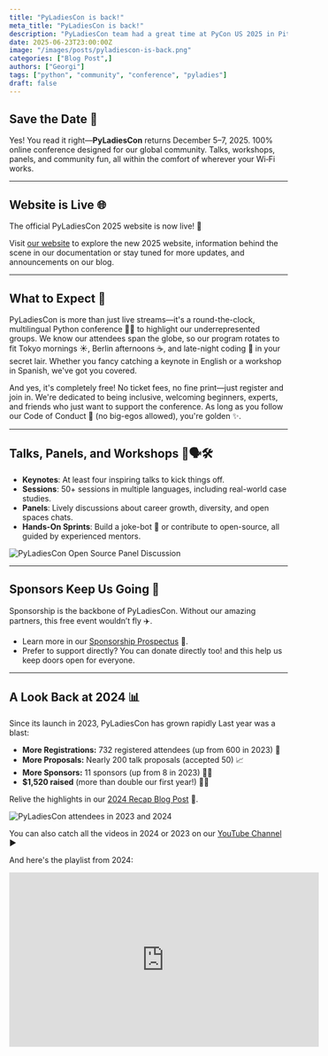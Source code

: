 ```yaml
---
title: "PyLadiesCon is back!"
meta_title: "PyLadiesCon is back!"
description: "PyLadiesCon team had a great time at PyCon US 2025 in Pittsburgh, PA"
date: 2025-06-23T23:00:00Z
image: "/images/posts/pyladiescon-is-back.png"
categories: ["Blog Post",]
authors: ["Georgi"]
tags: ["python", "community", "conference", "pyladies"]
draft: false
---
```



## Save the Date 📅
Yes! You read it right—**PyLadiesCon** returns December 5–7, 2025. 100% online conference designed for our global community. 
Talks, workshops, panels, and community fun, all within the comfort of wherever your Wi‑Fi works. 

---

## Website is Live 🌐

The official PyLadiesCon 2025 website is now live! 🎉

Visit [our website](https://conference.pyladies.com/) to explore the new 2025 website, information behind the scene in our documentation or stay tuned for more updates, and announcements on our blog.

---

## What to Expect 🌟

PyLadiesCon is more than just live streams—it's a round-the-clock, multilingual Python conference 🐍🌐 to highlight our underrepresented groups. We know our attendees span the globe, so our program rotates to fit Tokyo mornings ☀️, Berlin afternoons ☕, and late-night coding 🌙 in your secret lair. Whether you fancy catching a keynote in English or a workshop in Spanish, we've got you covered.

And yes, it's completely free! No ticket fees, no fine print—just register and join in. We're dedicated to being inclusive, welcoming beginners, experts, and friends who just want to support the conference. As long as you follow our Code of Conduct 📜 (no big-egos allowed), you're golden ✨.

---

## Talks, Panels, and Workshops 🎤🗣️🛠️

- **Keynotes**: At least four inspiring talks to kick things off.  
- **Sessions**: 50+ sessions in multiple languages, including real-world case studies.  
- **Panels**: Lively discussions about career growth, diversity, and open spaces chats.  
- **Hands-On Sprints**: Build a joke-bot 🤖 or contribute to open-source, all guided by experienced mentors.  

![PyLadiesCon Open Source Panel Discussion](/images/posts/2024-open-source-panel.png "PyLadiesCon Open Source Panel Discussion with Abigail as the moderator and guests Melissa, Jessica and Yaa")


---

## Sponsors Keep Us Going 💖

Sponsorship is the backbone of PyLadiesCon. Without our amazing partners, this free event wouldn’t fly ✈️.

- Learn more in our [Sponsorship Prospectus](https://2025.conference.pyladies.com/PyLadiesCon2025_sponsorship.pdf) 📄.  
- Prefer to support directly? You can donate directly too! and this help us keep doors open for everyone.  

---

## A Look Back at 2024 📊
Since its launch in 2023, PyLadiesCon has grown rapidly
Last year was a blast:

- **More Registrations:** 732 registered attendees (up from 600 in 2023) 🙌  
- **More Proposals:** Nearly 200 talk proposals (accepted 50) 📈  
- **More Sponsors:** 11 sponsors (up from 8 in 2023) 🥳🥳  
- **$1,520 raised** (more than double our first year!) 🎉🎉

Relive the highlights in our [2024 Recap Blog Post](https://conference.pyladies.com/2024-pyladiescon-ends/) 📝.  

![PyLadiesCon attendees in 2023 and 2024](/images/posts/2024-attendees-stats.png "The attendees who attended PyLadiesCon in 2024 was 732 and 600 in 2023")

You can also catch all the videos in 2024 or 2023 on our [YouTube Channel](https://www.youtube.com/c/PyLadiesCon) ▶

And here's the playlist from 2024:
<iframe
  width="560"
  height="315"
  src="https://www.youtube.com/embed/videoseries?list=PLOItnwPQ-eHxWh6Af6xRuKprSk_OBU0cL"
  title="PyLadiesCon 2024 Playlist"
  frameBorder="0"
  allow="accelerometer; autoplay; clipboard-write; encrypted-media; gyroscope; picture-in-picture"
  allowFullScreen
/>

---

## Join Our Volunteer Squad 🙋‍♀️🙋‍♂️🙋🏽‍♀️

Think you have what it takes to keep the digital magic flowing? We're recruiting volunteers for everything from proposal reviews to Discord moderation—and yes, we might even ask you to referee a gif battle or two 🎉. Keep an eye out for volunteer sign-up announcements.

---

## Stay Connected 🔗

Don’t miss a beat! Follow us for announcements and updates.

- **Blog**: [conference.pyladies.com/blog](https://conference.pyladies.com/blog)  
For all other social media handles, you can find them at the footer.

---

We can’t wait to see you soon at **PyLadiesCon 2025** is going to be a great way to end the year 🚀!